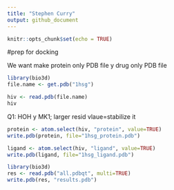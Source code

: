 ```yaml
---
title: "Stephen Curry"
output: github_document
---
```


```r
knitr::opts_chunk$set(echo = TRUE)
```

#prep for docking

We want make protein only PDB file y drug only PDB file

```r
library(bio3d)
file.name <- get.pdb("1hsg")
```

```r
hiv <- read.pdb(file.name)
hiv
```

Q1: HOH y MK1; larger resid vlaue=stabilize it 

```r
protein <- atom.select(hiv, "protein", value=TRUE)
write.pdb(protein, file="1hsg_protein.pdb")
```


```r
ligand <- atom.select(hiv, "ligand", value=TRUE)
write.pdb(ligand, file="1hsg_ligand.pdb")
```


```r
library(bio3d)
res <- read.pdb("all.pdbqt", multi=TRUE)
write.pdb(res, "results.pdb")
```






